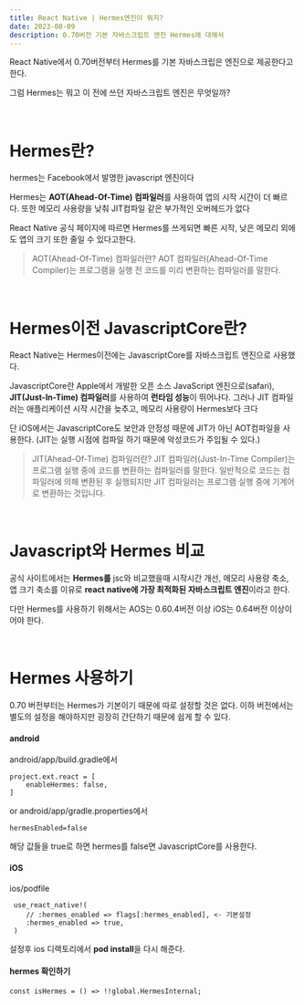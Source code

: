 ```yaml
---
title: React Native | Hermes엔진이 뭐지?
date: 2023-08-09
description: 0.70버전 기본 자바스크립트 엔진 Hermes에 대해서
---
```


React Native에서 0.70버전부터 Hermes를 기본 자바스크립은 엔진으로 제공한다고 한다.

그럼 Hermes는 뭐고 이 전에 쓰던 자바스크립트 엔진은 무엇일까?

​

# Hermes란?

hermes는 Facebook에서 발명한 javascript 엔진이다

Hermes는 **AOT(Ahead-Of-Time) 컴파일러**를 사용하여 앱의 시작 시간이 더 빠르다. 또한 메모리 사용량을 낮춰 JIT컴파일 같은 부가적인 오버헤드가 없다

React Native 공식 페이지에 따르면 Hermes를 쓰게되면 빠른 시작, 낮은 메모리 외에도 앱의 크기 또한 줄일 수 있다고한다.

> AOT(Ahead-Of-Time) 컴파일러란? AOT 컴파일러(Ahead-Of-Time Compiler)는 프로그램을 실행 전 코드를 미리 변환하는 컴파일러를 말한다.

​

# Hermes이전 JavascriptCore란?

React Native는 Hermes이전에는 JavascriptCore를 자바스크립트 엔진으로 사용했다.

JavascriptCore란 Apple에서 개발한 오픈 소스 JavaScript 엔진으로(safari), **JIT(Just-In-Time) 컴파일러**를 사용하여 **런타임 성능**이 뛰어나다. 그러나 JIT 컴파일러는 애플리케이션 시작 시간을 늦추고, 메모리 사용량이 Hermes보다 크다

단 iOS에서는 JavascriptCore도 보안과 안정성 때문에 JIT가 아닌 AOT컴파일을 사용한다. (JIT는 실행 시점에 컴파일 하기 때문에 악성코드가 주입될 수 있다.)

> JIT(Ahead-Of-Time) 컴파일러란? JIT 컴파일러(Just-In-Time Compiler)는 프로그램 실행 중에 코드를 변환하는 컴파일러를 말한다. 일반적으로 코드는 컴파일러에 의해 변환된 후 실행되지만 JIT 컴파일러는 프로그램 실행 중에 기계어로 변환하는 것입니다.

​

# Javascript와 Hermes 비교

공식 사이트에서는 **Hermes를** jsc와 비교했을때 시작시간 개선, 메모리 사용량 축소, 앱 크기 축소를 이유로 **react native에 가장 최적화된 자바스크립트 엔진**이라고 한다.

다만 Hermes를 사용하기 위해서는 AOS는 0.60.4버전 이상 iOS는 0.64버전 이상이어야 한다.

​

# Hermes 사용하기

0.70 버전부터는 Hermes가 기본이기 때문에 따로 설정할 것은 없다. 이하 버전에서는 별도의 설정을 해야하지만 굉장히 간단하기 때문에 쉽게 할 수 있다.

#### android

android/app/build.gradle에서

```
project.ext.react = [
    enableHermes: false,
]
```

or android/app/gradle.properties에서

```
hermesEnabled=false
```

해당 값들을 true로 하면 hermes를 false면 JavascriptCore를 사용한다.

#### iOS

ios/podfile

```
 use_react_native!(
    // :hermes_enabled => flags[:hermes_enabled], <- 기본설정
    :hermes_enabled => true,
 )
```

설정후 ios 디렉토리에서 **pod install**을 다시 해준다.

#### hermes 확인하기

```
const isHermes = () => !!global.HermesInternal;
```
